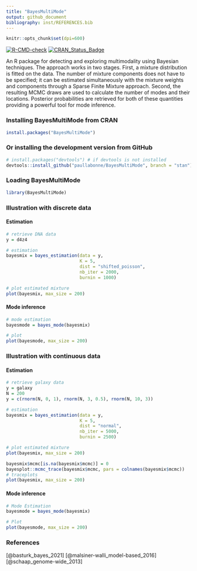 ```yaml
---
title: "BayesMultiMode"
output: github_document
bibliography: inst/REFERENCES.bib
---
```


```r
knitr::opts_chunk$set(dpi=600)
```
<!-- badges: start -->
[![R-CMD-check](https://github.com/paullabonne/BayesMultiMode/actions/workflows/R-CMD-check.yaml/badge.svg)](https://github.com/paullabonne/BayesMultiMode/actions/workflows/R-CMD-check.yaml)
[![CRAN_Status_Badge](https://www.r-pkg.org/badges/version/BayesMultiMode)](https://cran.r-project.org/package=BayesMultiMode)
<!-- badges: end -->

An R package for detecting and exploring multimodality using Bayesian techniques. The approach works in two stages. First, a mixture distribution is fitted on the data. The number of mixture components does not have to be specified; it can be estimated simultaneously with the mixture weights and components through a Sparse Finite Mixture approach. Second, the resulting MCMC draws are used to calculate the number of modes and their locations. Posterior probabilities are retrieved for both of these quantities providing a powerful tool for mode inference. 

### Installing BayesMultiMode from CRAN
```r
install.packages("BayesMultiMode")
```

### Or installing the development version from GitHub
```r
# install.packages("devtools") # if devtools is not installed 
devtools::install_github("paullabonne/BayesMultiMode", branch = "stan")
```

### Loading BayesMultiMode
```r
library(BayesMultiMode)
```

### Illustration with discrete data

#### Estimation
```r
# retrieve DNA data
y = d4z4

# estimation
bayesmix = bayes_estimation(data = y,
                            K = 5,
                            dist = "shifted_poisson",
                            nb_iter = 2000,
                            burnin = 1000)

# plot estimated mixture
plot(bayesmix, max_size = 200)
```

#### Mode inference
```r
# mode estimation
bayesmode = bayes_mode(bayesmix)

# plot 
plot(bayesmode, max_size = 200)
```


### Illustration with continuous data

#### Estimation
```r
# retrieve galaxy data
y = galaxy
N = 200
y = c(rnorm(N, 0, 1), rnorm(N, 3, 0.5), rnorm(N, 10, 3))

# estimation
bayesmix = bayes_estimation(data = y,
                            K = 5,
                            dist = "normal",
                            nb_iter = 5000,
                            burnin = 2500)

# plot estimated mixture
plot(bayesmix, max_size = 200)

bayesmix$mcmc[is.na(bayesmix$mcmc)] = 0
bayesplot::mcmc_trace(bayesmix$mcmc, pars = colnames(bayesmix$mcmc))
# traceplots
plot(bayesmix, max_size = 200)
```

#### Mode inference
```r
# Mode Estimation
bayesmode = bayes_mode(bayesmix)

# Plot 
plot(bayesmode, max_size = 200)
```

### References
[@basturk_bayes_2021]
[@malsiner-walli_model-based_2016]
[@schaap_genome-wide_2013]
